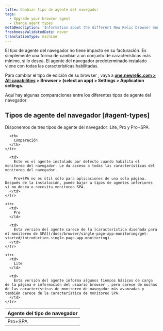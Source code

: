```yaml
---
title: Cambiar tipo de agente del navegador
tags:
  - Upgrade your browser agent
  - Change agent types
metaDescription: 'Information about the different New Relic browser monitoring agent types (Lite, Pro, or Pro+SPA).'
freshnessValidatedDate: never
translationType: machine
---
```


El tipo de agente del navegador no tiene impacto en su facturación. Es simplemente una forma de cambiar a un conjunto de características más mínimo, si lo desea. El agente del navegador predeterminado instalado viene con todas las características <InlinePopover type="browser"/>habilitadas.

Para cambiar el tipo de edición de su browser , vaya a <DNT>**[one.newrelic.com > All capabilities](https://one.newrelic.com/all-capabilities) > Browser > (select an app) > Settings > Application settings**</DNT>.

Aquí hay algunas comparaciones entre los diferentes tipos de agente del navegador:

## Tipos de agente del navegador [#agent-types]

Disponemos de tres tipos de agente del navegador: Lite, Pro y Pro+SPA.

<table>
  <thead>
    <tr>
      <th style={{ width: "150px" }}>
        Agente del tipo de navegador
      </th>

      <th>
        Comparación
      </th>
    </tr>
  </thead>

  <tbody>
    <tr>
      <td>
        Pro+SPA
      </td>

      <td>
        Este es el agente instalado por defecto cuando habilita el monitoreo del navegador. Le da acceso a todas las características del monitoreo del navegador.

        Pro+SPA no es útil sólo para aplicaciones de una sola página. Después de la instalación, puede bajar a tipos de agentes inferiores si no desea o necesita monitoreo SPA.
      </td>
    </tr>

    <tr>
      <td>
        Pro
      </td>

      <td>
        Esta versión del agente carece de la [característica diseñada para el monitoreo de SPA](/docs/browser/single-page-app-monitoring/get-started/introduction-single-page-app-monitoring).
      </td>
    </tr>

    <tr>
      <td>
        Lite
      </td>

      <td>
        Esta versión del agente informa algunos tiempos básicos de carga de la página e información del usuario browser , pero carece de muchas de las características de monitoreo de navegador más avanzadas y también carece de la característica de monitoreo SPA.
      </td>
    </tr>
  </tbody>
</table>

